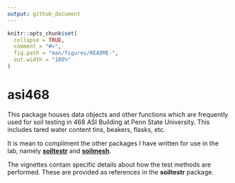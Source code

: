 ```yaml
---
output: github_document
---
```


<!-- README.md is generated from README.Rmd. Please edit that file -->

```r
knitr::opts_chunk$set(
  collapse = TRUE,
  comment = "#>",
  fig.path = "man/figures/README-",
  out.width = "100%"
)
```

# asi468

<!-- badges: start -->
<!-- badges: end -->

This package houses data objects and other functions which are frequently used for soil testing in 468 ASI Building at Penn State University. This includes tared water content tins, beakers, flasks, etc. 

It is mean to compliment the other packages I have written for use in the lab, namely [**soiltestr**](https://www.github.com/evanmascitti/soiltestr) and [**soilmesh**](https://www.github.com/evanmascitti/soilmesh).

The vignettes contain specific details about how the test methods are performed. These are provided as references in the **soiltestr** package. 

